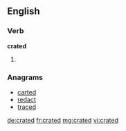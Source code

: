 ==English==

===Verb===
'''crated'''
# {{past of|[[crate]]}}

===Anagrams===
* [[carted#English|carted]]
* [[redact#English|redact]]
* [[traced#English|traced]]

[[de:crated]]
[[fr:crated]]
[[mg:crated]]
[[vi:crated]]